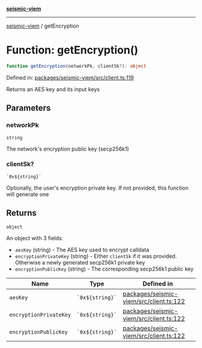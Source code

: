 [**seismic-viem**](/seismic-viem/README.mdx)

---

[seismic-viem](/seismic-viem/globals.mdx) / getEncryption

# Function: getEncryption()

```ts
function getEncryption(networkPk, clientSk?): object
```

Defined in: [packages/seismic-viem/src/client.ts:119](https://github.com/SeismicSystems/seismic-client/blob/cb75194f66fb66f27bff97f628b52821e148b5ec/packages/seismic-viem/src/client.ts#L119)

Returns an AES key and its input keys

## Parameters

### networkPk

`string`

The network's encryption public key (secp256k1)

### clientSk?

`` `0x${string}` ``

Optionally, the user's encryption private key. If not provided, this function will generate one

## Returns

`object`

An object with 3 fields:

- `aesKey` (string) - The AES key used to encrypt calldata
- `encryptionPrivateKey` (string) - Either `clientSk` if it was provided. Otherwise a newly generated secp256k1 private key
- `encryptionPublicKey` (string) - The corresponding secp256k1 public key

| Name                                                     | Type                | Defined in                                                                                                                                                                         |
| -------------------------------------------------------- | ------------------- | ---------------------------------------------------------------------------------------------------------------------------------------------------------------------------------- |
| <a id="aeskey"></a> `aesKey`                             | `` `0x${string}` `` | [packages/seismic-viem/src/client.ts:122](https://github.com/SeismicSystems/seismic-client/blob/cb75194f66fb66f27bff97f628b52821e148b5ec/packages/seismic-viem/src/client.ts#L122) |
| <a id="encryptionprivatekey"></a> `encryptionPrivateKey` | `` `0x${string}` `` | [packages/seismic-viem/src/client.ts:122](https://github.com/SeismicSystems/seismic-client/blob/cb75194f66fb66f27bff97f628b52821e148b5ec/packages/seismic-viem/src/client.ts#L122) |
| <a id="encryptionpublickey"></a> `encryptionPublicKey`   | `` `0x${string}` `` | [packages/seismic-viem/src/client.ts:122](https://github.com/SeismicSystems/seismic-client/blob/cb75194f66fb66f27bff97f628b52821e148b5ec/packages/seismic-viem/src/client.ts#L122) |
